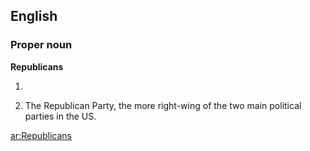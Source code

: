 ==English==
{{see|republicans}}

===Proper noun===
'''Republicans'''

# {{plural of|Republican}}
# {{context|US|informal}} The Republican Party, the more right-wing of the two main political parties in the US.

[[ar:Republicans]]